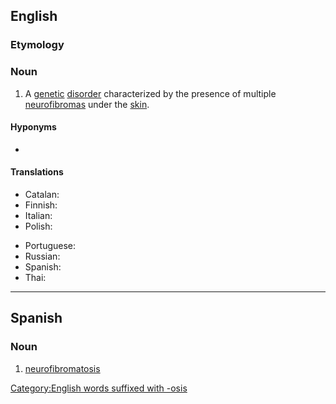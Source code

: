 ==English==
{{wikipedia}}

===Etymology===
{{suffix|en|neurofibroma|osis}}

===Noun===
{{en-noun|~|neurofibromatoses}}

# {{lb|en|medicine}} A [[genetic]] [[disorder]] characterized by the presence of multiple [[neurofibroma]]s under the [[skin]].

====Hyponyms====
* {{l|en|von Recklinghausen disease}}

====Translations====
{{trans-top|genetic disorder}}
* Catalan: {{t|ca|neurofibromatosi|f}}
* Finnish: {{t-needed|fi}}
* Italian: {{t+|it|neurofibromatosi|f}}
* Polish: {{t-needed|pl}}
{{trans-mid}}
* Portuguese: {{t-needed|pt}}
* Russian: {{t-needed|ru}}
* Spanish: {{t|es|neurofibromatosis|f}}
* Thai: {{t|th|แสนปม}}
{{trans-bottom}}

[[Category:English words suffixed with -osis]]

----

==Spanish==
{{wikipedia|lang=es}}

===Noun===
{{es-noun|f}}

# {{lb|es|medicine}} [[#English|neurofibromatosis]]